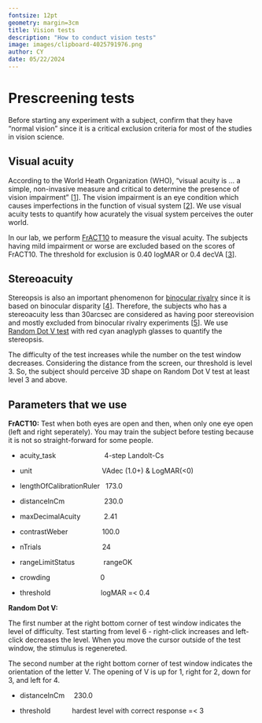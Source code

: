 ```yaml
---
fontsize: 12pt
geometry: margin=3cm
title: Vision tests
description: "How to conduct vision tests"
image: images/clipboard-4025791976.png
author: CY
date: 05/22/2024
---
```


# Prescreening tests

Before starting any experiment with a subject, confirm that they have "normal vision" since it is a critical exclusion criteria for most of the studies in vision science.

## Visual acuity

According to the World Heath Organization (WHO), "visual acuity is ... a simple, non-invasive measure and critical to determine the presence of vision impairment" \[[1](https://www.who.int/teams/noncommunicable-diseases/sensory-functions-disability-and-rehabilitation/whoeyes#:~:text=Visual%20acuity%20is%20the%20most,acuity%20testing%20is%20a%20challenge.)\]. The vision impairment is an eye condition which causes imperfections in the function of visual system \[[2](https://www.who.int/news-room/fact-sheets/detail/blindness-and-visual-impairment)\]. We use visual acuity tests to quantify how acurately the visual system perceives the outer world.

In our lab, we perform [FrACT10](https://michaelbach.de/ot/FrACT10/capp/index.html) to measure the visual acuity. The subjects having mild impairment or worse are excluded based on the scores of FrACT10. The threshold for exclusion is 0.40 logMAR or 0.4 decVA \[[3](https://michaelbach.de/sci/acuity.html)\].

## Stereoacuity

Stereopsis is also an important phenomenon for [binocular rivalry](https://www.sciencedirect.com/topics/neuroscience/binocular-rivalry) since it is based on binocular disparity \[[4](https://eyewiki.aao.org/Stereopsis_and_Tests_for_Stereopsis)\]. Therefore, the subjects who has a stereoacuity less than 30arcsec are considered as having poor stereovision and mostly excluded from binocular rivalry experiments \[[5](https://www.doi.org/10.1068/p7203)\]. We use [Random Dot V test](http://www.neuro-o.se/CritVis/cVis2.html#3DV) with red cyan anaglyph glasses to quantify the stereopsis.

The difficulty of the test increases while the number on the test window decreases. Considering the distance from the screen, our threshold is level 3. So, the subject should perceive 3D shape on Random Dot V test at least level 3 and above.

## Parameters that we use

**FrACT10:** Test when both eyes are open and then, when only one eye open (left and right seperately). You may train the subject before testing because it is not so straight-forward for some people.

-   acuity_task                  4-step Landolt-Cs

-   unit                          VAdec (1.0+) & LogMAR(\<0)

-   lengthOfCalibrationRuler   173.0

-   distanceInCm               230.0

-   maxDecimalAcuity         2.41

-   contrastWeber             100.0

-   nTrials                       24

-   rangeLimitStatus           rangeOK

-   crowding                   0

-   threshold                   logMAR =\< 0.4

**Random Dot V:**

The first number at the right bottom corner of test window indicates the level of difficulty. Test starting from level 6 - right-click increases and left-click decreases the level. When you move the cursor outside of the test window, the stimulus is regenereted.

The second number at the right bottom corner of test window indicates the orientation of the letter V. The opening of V is up for 1, right for 2, down for 3, and left for 4.

-   distanceInCm    230.0

-   threshold        hardest level with correct response =\< 3
